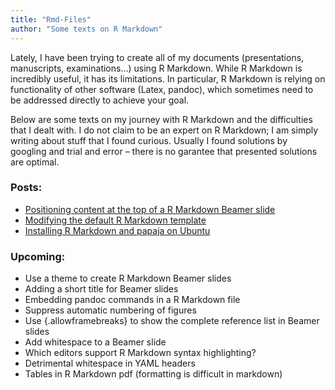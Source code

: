 ```yaml
---
title: "Rmd-Files"
author: "Some texts on R Markdown"
---
```


Lately, I have been trying to create all of my documents (presentations, manuscripts,
examinations...) using R Markdown. While R Markdown is incredibly useful, it has its
limitations. In particular, R Markdown is relying on functionality of other software
(Latex, pandoc), which sometimes need to be addressed directly to achieve your goal.

Below are some texts on my journey with R Markdown and the difficulties that I dealt
with. I do not claim to be an expert on R Markdown; I am simply writing about stuff
that I found curious. Usually I found solutions by googling and trial and error --
there is no garantee that presented solutions are optimal.

### Posts:

- <a href="positionbeamer.html">Positioning content at the top of a R Markdown Beamer
  slide</a>
- <a href="modifytemplate.html">Modifying the default R Markdown template</a>
- <a href="usingrmarkdown.html">Installing R Markdown and papaja on Ubuntu</a>

### Upcoming:

- Use a theme to create R Markdown Beamer slides
- Adding a short title for Beamer slides
- Embedding pandoc commands in a R Markdown file
- Suppress automatic numbering of figures
- Use {.allowframebreaks} to show the complete reference list in Beamer slides
- Add whitespace to a Beamer slide
- Which editors support R Markdown syntax highlighting?
- Detrimental whitespace in YAML headers
- Tables in R Markdown pdf (formatting is difficult in markdown)

